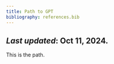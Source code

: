 ```yaml
---
title: Path to GPT
bibliography: references.bib
---
```


*Last updated*: Oct 11, 2024.
---

This is the path.